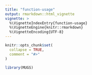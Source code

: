 ```yaml
---
title: "function-usage"
output: rmarkdown::html_vignette
vignette: >
  %\VignetteIndexEntry{function-usage}
  %\VignetteEngine{knitr::rmarkdown}
  %\VignetteEncoding{UTF-8}
---
```


```r
knitr::opts_chunk$set(
  collapse = TRUE,
  comment = "#>"
)
```

```r
library(MUGS)
```

